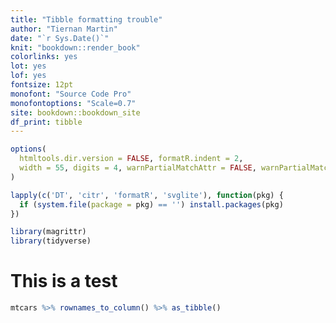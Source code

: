 ```yaml
--- 
title: "Tibble formatting trouble"
author: "Tiernan Martin"
date: "`r Sys.Date()`"
knit: "bookdown::render_book"
colorlinks: yes
lot: yes
lof: yes
fontsize: 12pt
monofont: "Source Code Pro"
monofontoptions: "Scale=0.7"
site: bookdown::bookdown_site
df_print: tibble
---
```


```r
options(
  htmltools.dir.version = FALSE, formatR.indent = 2,
  width = 55, digits = 4, warnPartialMatchAttr = FALSE, warnPartialMatchDollar = FALSE
)

lapply(c('DT', 'citr', 'formatR', 'svglite'), function(pkg) {
  if (system.file(package = pkg) == '') install.packages(pkg)
})

library(magrittr)
library(tidyverse)

```

# This is a test {-}

```r

mtcars %>% rownames_to_column() %>% as_tibble()
```

